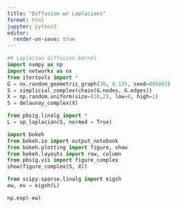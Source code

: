 ```yaml
---
title: "Diffusion w/ Laplacians"
format: html
jupyter: python3
editor: 
  render-on-save: true
---
```




```python
## Laplacian diffusion kernel
import numpy as np
import networkx as nx
from itertools import *
G = nx.random_geometric_graph(30, 0.125, seed=896803)
S = simplicial_complex(chain(G.nodes, G.edges))
X = np.random.uniform(size=(30,2), low=0, high=1)
S = delaunay_complex(X)

from pbsig.linalg import * 
L = up_laplacian(S, normed = True)

import bokeh
from bokeh.io import output_notebook
from bokeh.plotting import figure, show
from bokeh.layouts import row, column
from pbsig.vis import figure_complex
show(figure_complex(S, X))

from scipy.sparse.linalg import eigsh
ew, ev = eigsh(L)

np.exp(-ew)


```